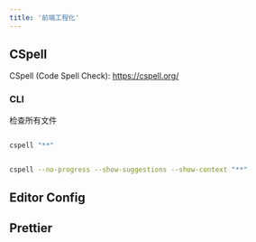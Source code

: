 ```yaml
---
title: '前端工程化'
---
```


## CSpell

CSpell (Code Spell Check): https://cspell.org/

### CLI

检查所有文件

```bash

cspell "**"

```

```bash

cspell --no-progress --show-suggestions --show-context "**"

```

## Editor Config

## Prettier
